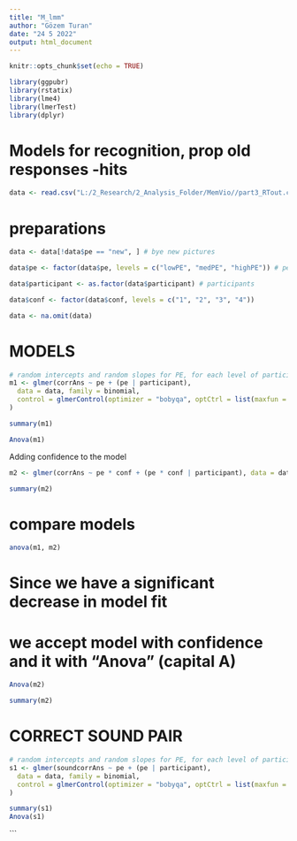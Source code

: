 ```yaml
---
title: "M_lmm"
author: "Gözem Turan"
date: "24 5 2022"
output: html_document
---
```


```r
knitr::opts_chunk$set(echo = TRUE)
```

```r
library(ggpubr)
library(rstatix)
library(lme4)
library(lmerTest)
library(dplyr)
```

# Models for recognition, prop old responses -hits

```r
data <- read.csv("L:/2_Research/2_Analysis_Folder/MemVio//part3_RTout.csv")
```

# preparations
```r
data <- data[!data$pe == "new", ] # bye new pictures

data$pe <- factor(data$pe, levels = c("lowPE", "medPE", "highPE")) # pe

data$participant <- as.factor(data$participant) # participants

data$conf <- factor(data$conf, levels = c("1", "2", "3", "4"))

data <- na.omit(data)
```

# MODELS
```r
# random intercepts and random slopes for PE, for each level of participant
m1 <- glmer(corrAns ~ pe + (pe | participant),
  data = data, family = binomial,
  control = glmerControl(optimizer = "bobyqa", optCtrl = list(maxfun = 100000))
)

summary(m1)

Anova(m1)
```


Adding confidence to the model
```r
m2 <- glmer(corrAns ~ pe * conf + (pe * conf | participant), data = data, family = binomial, control = glmerControl(optimizer = "bobyqa", optCtrl = list(maxfun = 100000)))

summary(m2)
```

# compare models
```r
anova(m1, m2)
```

# Since we have a significant decrease in model fit
# we accept model with confidence and it with "Anova" (capital A)

```r
Anova(m2)

summary(m2)
```



# CORRECT SOUND PAIR
```r
# random intercepts and random slopes for PE, for each level of participant
s1 <- glmer(soundcorrAns ~ pe + (pe | participant),
  data = data, family = binomial,
  control = glmerControl(optimizer = "bobyqa", optCtrl = list(maxfun = 100000))
)

summary(s1)
Anova(s1)
```



```



